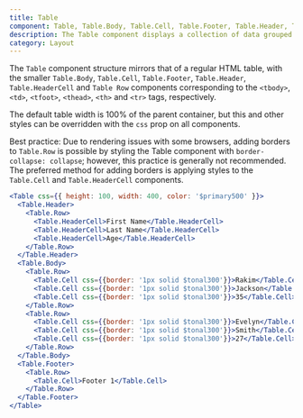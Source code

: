 ```yaml
---
title: Table
component: Table, Table.Body, Table.Cell, Table.Footer, Table.Header, Table.HeaderCell, Table.Row
description: The Table component displays a collection of data grouped into rows
category: Layout
---
```


The `Table` component structure mirrors that of a regular HTML table, with the smaller `Table.Body`, `Table.Cell`, `Table.Footer`, `Table.Header`, `Table.HeaderCell` and `Table Row` components corresponding to the `<tbody>`, `<td>`, `<tfoot>`, `<thead>`, `<th>` and `<tr>` tags, respectively. 

The default table width is 100% of the parent container, but this and other styles can be overridden with the `css` prop on all components.

Best practice: Due to rendering issues with some browsers, adding borders to `Table.Row` is possible by styling the Table component with `border-collapse: collapse`; however, this practice is generally not recommended. The preferred method for adding borders is applying styles to the `Table.Cell` and `Table.HeaderCell` components.


```jsx preview
<Table css={{ height: 100, width: 400, color: '$primary500' }}>
  <Table.Header>
    <Table.Row>
      <Table.HeaderCell>First Name</Table.HeaderCell>
      <Table.HeaderCell>Last Name</Table.HeaderCell>
      <Table.HeaderCell>Age</Table.HeaderCell>
    </Table.Row>
  </Table.Header>
  <Table.Body>
    <Table.Row>
      <Table.Cell css={{border: '1px solid $tonal300'}}>Rakim</Table.Cell>
      <Table.Cell css={{border: '1px solid $tonal300'}}>Jackson</Table.Cell>
      <Table.Cell css={{border: '1px solid $tonal300'}}>35</Table.Cell>
    </Table.Row>
    <Table.Row>
      <Table.Cell css={{border: '1px solid $tonal300'}}>Evelyn</Table.Cell>
      <Table.Cell css={{border: '1px solid $tonal300'}}>Smith</Table.Cell>
      <Table.Cell css={{border: '1px solid $tonal300'}}>27</Table.Cell>
    </Table.Row>
  </Table.Body>
  <Table.Footer>
    <Table.Row>
      <Table.Cell>Footer 1</Table.Cell>
    </Table.Row>
  </Table.Footer>
</Table>
```
